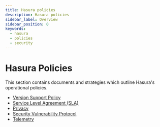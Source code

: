 ```yaml
---
title: Hasura policies
description: Hasura policies
sidebar_label: Overview
sidebar_position: 0
keywords:
  - hasura
  - policies
  - security
---
```



# <Policies /> Hasura Policies

This section contains documents and strategies which outline Hasura's operational policies.

- [Version Support Policy](/policies/versioning.mdx)
- [Service Level Agreement (SLA)](/policies/sla.mdx)
- [Privacy](/policies/privacy.mdx)
- [Security Vulnerability Protocol](/policies/security-disclosure.mdx)
- [Telemetry](/policies/telemetry.mdx)

